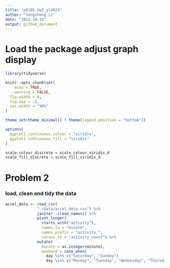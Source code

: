 ```yaml
---
title: "p8105_hw3_yl4924"
author: "Yongzheng Li"
date: "2022-10-15"
output: github_document
---
```


# Load the package adjust graph display
```r
library(tidyverse)

knitr::opts_chunk$set(
	echo = TRUE,
	warning = FALSE,
  fig.width = 6,
  fig.asp = .6,
  out.width = "90%"
)

theme_set(theme_minimal() + theme(legend.position = "bottom"))

options(
  ggplot2.continuous.colour = "viridis",
  ggplot2.continuous.fill = "viridis"
)

scale_colour_discrete = scale_colour_viridis_d
scale_fill_discrete = scale_fill_viridis_d
```

# Problem 2

### load, clean and tidy the data
```r
accel_data <- read_csv(
              "./data/accel_data.csv") %>% 
              janitor::clean_names() %>% 
              pivot_longer(
                starts_with("activity"),
                names_to = "minute",
                names_prefix = "activity_",
                values_to = "activity_count") %>% 
              mutate(
                minute = as.integer(minute),
                weekend = case_when(
                  day %in% c("Saturday", "Sunday")                                   ~ 1,
                  day %in% c("Monday", "Tuesday", "Wednesday", "Thursday", "Friday") ~ 0))
                 
                
                
              
```


